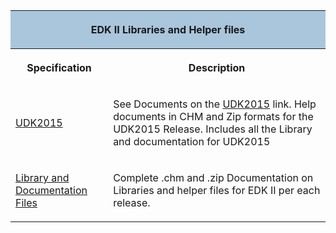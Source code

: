 {{UDK2014}}


<div class="t_projects">
<table>
<tr><th colspan="4" style="background-color:#a9c6dd">EDK II Libraries and Helper files</th></tr>
<tr>
<th>Specification</th>
<th>Description</th>
</tr>

<tr>
<td>

[[UDK2015]]

</td>
<td>
See Documents on the  [[UDK2015]] link.  Help documents in CHM and Zip formats for the UDK2015 Release.  Includes all the Library and documentation for UDK2015
</td>

</tr>
<tr>
<td>
[http://sourceforge.net/projects/edk2/files/EDK_II_Libraries Library and Documentation Files]
</td>
<td>
Complete .chm and .zip Documentation on Libraries and helper files for EDK II per each release.  
</td>
</tr>
</table>

<!-- [[Category:EDKII]] -->
<!-- [[Category:Documents]] -->